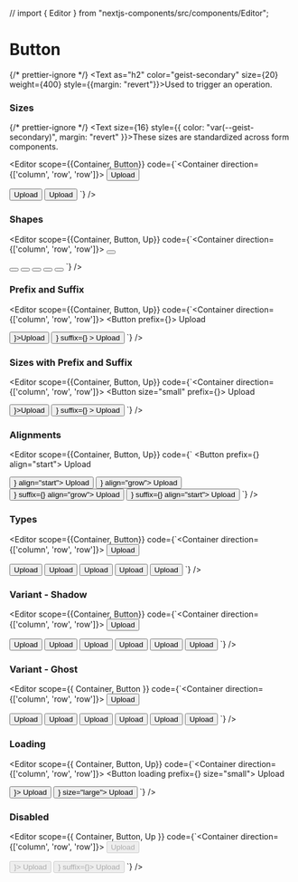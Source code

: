 // import { Editor } from "nextjs-components/src/components/Editor";

# Button

{/* prettier-ignore */}
<Text as="h2" color="geist-secondary" size={20} weight={400} style={{margin: "revert"}}>Used to trigger an operation.</Text>

<Spacer y={2} />

### Sizes

{/* prettier-ignore */}
<Text size={16} style={{ color: "var(--geist-secondary)", margin: "revert" }}>These sizes are standardized across form components.</Text>

<Spacer />

<Editor 
  scope={{Container, Button}}
  code={`<Container direction={['column', 'row', 'row']}>
  <Container left>
    <Button size="small">
      Upload
    </Button>
  </Container>

<Container left>
  <Button>Upload</Button>
</Container>

  <Container left>
    <Button size="large">
      Upload
    </Button>
  </Container>
</Container>`}
/>

<Spacer y={2} />

### Shapes

<Editor 
  scope={{Container, Button, Up}}
  code={`<Container direction={['column', 'row', 'row']}>
  <Container left>
    <Button size="small" shape="square">
      <Up />
    </Button>
  </Container>

<Container left>
  <Button shape="square">
    <Up />
  </Button>
</Container>

<Container left>
  <Button size="large" shape="square">
    <Up />
  </Button>
</Container>

<Container left>
  <Button size="small" shape="circle">
    <Up />
  </Button>
</Container>

<Container left>
  <Button shape="circle">
    <Up />
  </Button>
</Container>

  <Container left>
    <Button size="large" shape="circle">
      <Up />
    </Button>
  </Container>
</Container>`}
/>

<Spacer y={2} />

### Prefix and Suffix

<Editor 
  scope={{Container, Button, Up}}
  code={`<Container direction={['column', 'row', 'row']}>
  <Container left>
    <Button prefix={<Up />}>
      Upload
    </Button>
  </Container>

<Container left>
  <Button suffix={<Up />}>Upload</Button>
</Container>

  <Container left>
    <Button
      prefix={<Up />}
      suffix={<Up />}
    >
      Upload
    </Button>
  </Container>
</Container>`}
/>

<Spacer y={2} />

### Sizes with Prefix and Suffix

<Editor 
  scope={{Container, Button, Up}}
  code={`<Container direction={['column', 'row', 'row']}>
  <Container left>
    <Button size="small" prefix={<Up />}>
      Upload
    </Button>
  </Container>

<Container left>
  <Button suffix={<Up />}>Upload</Button>
</Container>

  <Container left>
    <Button
      size="large"
      prefix={<Up />}
      suffix={<Up />}
    >
      Upload
    </Button>
  </Container>
</Container>`}
/>

<Spacer y={2} />

### Alignments

<Editor 
  scope={{Container, Button, Up}}
  code={`<Container>
  <Container>
    <Button prefix={<Up />} align="start">
      Upload
    </Button>
  </Container>

<Container>
  <Button suffix={<Up />} align="start">
    Upload
  </Button>
</Container>

<Container>
  <Button prefix={<Up />} align="grow">
    Upload
  </Button>
</Container>

<Container>
  <Button prefix={<Up />} suffix={<Up />} align="grow">
    Upload
  </Button>
</Container>

  <Container>
    <Button prefix={<Up />} suffix={<Up />} align="start">
      Upload
    </Button>
  </Container>
</Container>`}
/>

<Spacer y={2} />

### Types

<Editor 
  scope={{Container, Button}}
  code={`<Container direction={['column', 'row', 'row']}>
  <Container left>
    <Button type="secondary">
      Upload
    </Button>
  </Container>

<Container left>
  <Button type="success">Upload</Button>
</Container>

<Container left>
  <Button type="error">Upload</Button>
</Container>

<Container left>
  <Button type="warning">Upload</Button>
</Container>

<Container left>
  <Button type="alert">Upload</Button>
</Container>

  <Container left>
    <Button type="violet">
      Upload
    </Button>
  </Container>
</Container>`}
/>

<Spacer y={2} />

### Variant - Shadow

<Editor 
  scope={{Container, Button}}
  code={`<Container direction={['column', 'row', 'row']}>
  <Container left>
    <Button variant="shadow">
      Upload
    </Button>
  </Container>

<Container left>
  <Button type="secondary" variant="shadow">
    Upload
  </Button>
</Container>

<Container left>
  <Button type="success" variant="shadow">
    Upload
  </Button>
</Container>

<Container left>
  <Button type="error" variant="shadow">
    Upload
  </Button>
</Container>

<Container left>
  <Button type="warning" variant="shadow">
    Upload
  </Button>
</Container>

<Container left>
  <Button type="alert" variant="shadow">
    Upload
  </Button>
</Container>

  <Container left>
    <Button type="violet" variant="shadow">
      Upload
    </Button>
  </Container>
</Container>`}
/>

<Spacer y={2} />

### Variant - Ghost

<Editor scope={{ Container, Button }} code={`<Container direction={['column', 'row', 'row']}>
  <Container left>
    <Button variant="ghost">
      Upload
    </Button>
  </Container>

<Container left>
  <Button type="secondary" variant="ghost">
    Upload
  </Button>
</Container>

<Container left>
  <Button type="success" variant="ghost">
    Upload
  </Button>
</Container>

<Container left>
  <Button type="error" variant="ghost">
    Upload
  </Button>
</Container>

<Container left>
  <Button type="warning" variant="ghost">
    Upload
  </Button>
</Container>

<Container left>
  <Button type="alert" variant="ghost">
    Upload
  </Button>
</Container>

  <Container left>
    <Button type="violet" variant="ghost">
      Upload
    </Button>
  </Container>
</Container>`} />

<Spacer y={2} />

### Loading

<Editor scope={{ Container, Button, Up}} code={`<Container direction={['column', 'row', 'row']}>
  <Container left>
    <Button loading prefix={<Up />} size="small">
      Upload
    </Button>
  </Container>

<Container left>
  <Button loading prefix={<Up />}>
    Upload
  </Button>
</Container>

  <Container left>
    <Button loading prefix={<Up />} size="large">
      Upload
    </Button>
  </Container>
</Container>`} />

<Spacer y={2} />

### Disabled

<Editor scope={{ Container, Button, Up }} code={`<Container direction={['column', 'row', 'row']}>
  <Container left>
    <Button disabled>
      Upload
    </Button>
  </Container>

<Container left>
  <Button disabled prefix={<Up />}>
    Upload
  </Button>
</Container>

  <Container left>
    <Button disabled prefix={<Up />} suffix={<Up />}>
      Upload
    </Button>
  </Container>
</Container>`} />

<Spacer y={2} />

